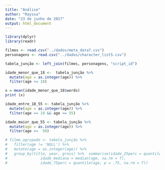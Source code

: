 ```yaml
---
title: "Análise"
author: "Rayssa"
date: "23 de junho de 2017"
output: html_document
---
```


```r
library(dplyr)
library(readr)
```

```r
filmes <- read.csv("../dados/meta_data7.csv")
personagens <- read.csv("../dados/character_list5.csv")

tabela_junção <- left_join(filmes, personagens, "script_id")

idade_menor_que_18 <-  tabela_junção %>% 
  mutate(age = as.integer(age)) %>% 
  filter(age <= 18)

x = mean(idade_menor_que_18$words)
print (x)

idade_entre_18_55 <- tabela_junção %>% 
  mutate(age = as.integer(age)) %>% 
  filter(age >= 19 && age <= 55)

idade_maior_que_55 <- tabela_junção %>% 
  mutate(age = as.integer(age)) %>% 
  filter(age >=  56)

# filme_agrupado <- tabela_junção %>% 
#   filter(age != 'NULL') %>%
#   mutate(age = as.integer(age)) %>% 
#   group_by(title, year, gross) %>%  summarise(idade_25perc = quantile(age, p = .25, na.rm = T),
#               idade_mediana = median(age, na.rm = T), 
#               idade_75perc = quantile(age, p = .75, na.rm = T))

```

